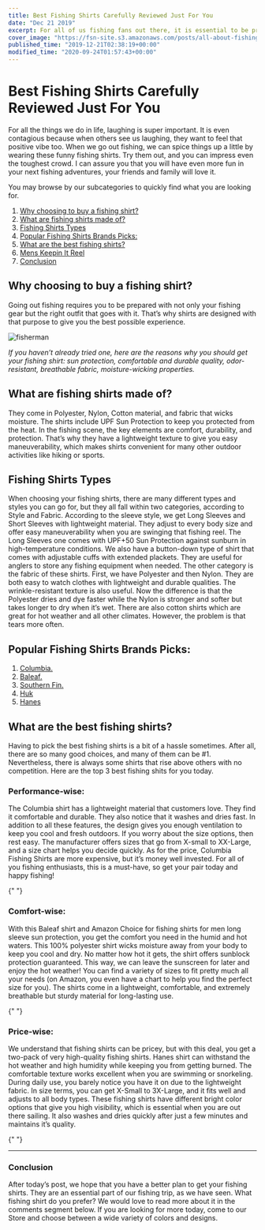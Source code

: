 ```yaml
---
title: Best Fishing Shirts Carefully Reviewed Just For You
date: "Dec 21 2019"
excerpt: For all of us fishing fans out there, it is essential to be prepared for the upcoming trips. Fishing shirts are the right outfit to stay relaxed
cover_image: "https://fsn-site.s3.amazonaws.com/posts/all-about-fishing-shirts.png"
published_time: "2019-12-21T02:38:19+00:00"
modified_time: "2020-09-24T01:57:43+00:00"
---
```


<Breadcrumb />

# Best Fishing Shirts Carefully Reviewed Just For You

For all the things we do in life, laughing is super important. It is even contagious because when others see us laughing, they want to feel that positive vibe too. When we go out fishing, we can spice things up a little by wearing these funny fishing shirts. Try them out, and you can impress even the toughest crowd. I can assure you that you will have even more fun in your next fishing adventures, your friends and family will love it.

You may browse by our subcategories to quickly find what you are looking for.

1. [Why choosing to buy a fishing shirt?](#Whychoosing "Why choosing to buy a fishing shirt?")
2. [What are fishing shirts made of?](#MadeOf "What are fishing shirts made of?")
3. [Fishing Shirts Types](#FishingShirtsTypes "Fishing Shirts Types")
4. [Popular Fishing Shirts Brands Picks:](#PopularFishingShirts "Popular Fishing Shirts Brands Picks:")
5. [What are the best fishing shirts?](#BestFishingShirts "What are the best fishing shirts?")
6. [Mens Keepin It Reel](#MensKeepinItReel "Mens Keepin It Reel")
7. [Conclusion](#Conclusion "Conclusion")

## <a name="Whychoosing">Why choosing to buy a fishing shirt?</a>

Going out fishing requires you to be prepared with not only your fishing gear but the right outfit that goes with it. That’s why shirts are designed with that purpose to give you the best possible experience.

![fisherman](https://fsn-site.s3.amazonaws.com/posts/fisherman-209112_640.jpg)

_If you haven’t already tried one, here are the reasons why you should get your fishing shirt: sun protection, comfortable and durable quality, odor-resistant, breathable fabric, moisture-wicking properties._

## <a name="MadeOf">What are fishing shirts made of?</a>

They come in Polyester, Nylon, Cotton material, and fabric that wicks moisture. The shirts include UPF Sun Protection to keep you protected from the heat. In the fishing scene, the key elements are comfort, durability, and protection. That’s why they have a lightweight texture to give you easy maneuverability, which makes shirts convenient for many other outdoor activities like hiking or sports.

## <a name="FishingShirtsTypes"> Fishing Shirts Types</a>

When choosing your fishing shirts, there are many different types and styles you can go for, but they all fall within two categories, according to Style and Fabric.
According to the sleeve style, we get Long Sleeves and Short Sleeves with lightweight material. They adjust to every body size and offer easy maneuverability when you are swinging that fishing reel. The Long Sleeves one comes with UPF+50 Sun Protection against sunburn in high-temperature conditions. We also have a button-down type of shirt that comes with adjustable cuffs with extended plackets. They are useful for anglers to store any fishing equipment when needed.
The other category is the fabric of these shirts. First, we have Polyester and then Nylon. They are both easy to watch clothes with lightweight and durable qualities. The wrinkle-resistant texture is also useful. Now the difference is that the Polyester dries and dye faster while the Nylon is stronger and softer but takes longer to dry when it’s wet. There are also cotton shirts which are great for hot weather and all other climates. However, the problem is that tears more often.

## <a name="Popular FishingShirtsBrands">Popular Fishing Shirts Brands Picks:</a>

1. [Columbia.](/product-category/fishing-shirts-columbia "Columbia.")
2. [Baleaf.](/product-category/fishing-shirts-baleaf "Baleaf.")
3. [Southern Fin.](/search?s=southern "Southern Fin.")
4. [Huk](/search?s=huk "Huk")
5. [Hanes](/search?s=hanes "Hanes")

## <a name="BestFishingShirts">What are the best fishing shirts?</a>

Having to pick the best fishing shirts is a bit of a hassle sometimes. After all, there are so many good choices, and many of them can be #1. Nevertheless, there is always some shirts that rise above others with no competition. Here are the top 3 best fishing shits for you today.

### Performance-wise:

The Columbia shirt has a lightweight material that customers love. They find it comfortable and durable. They also notice that it washes and dries fast. In addition to all these features, the design gives you enough ventilation to keep you cool and fresh outdoors. If you worry about the size options, then rest easy. The manufacturer offers sizes that go from X-small to XX-Large, and a size chart helps you decide quickly. As for the price, Columbia Fishing Shirts are more expensive, but it’s money well invested. For all of you fishing enthusiasts, this is a must-have, so get your pair today and happy fishing!

<GetProduct productSlug="columbia-mens-pfg-bahama" />{" "}

### Comfort-wise:

With this Baleaf shirt and Amazon Choice for fishing shirts for men long sleeve sun protection, you get the comfort you need in the humid and hot waters. This 100% polyester shirt wicks moisture away from your body to keep you cool and dry. No matter how hot it gets, the shirt offers sunblock protection guaranteed. This way, we can leave the sunscreen for later and enjoy the hot weather! You can find a variety of sizes to fit pretty much all your needs (on Amazon, you even have a chart to help you find the perfect size for you). The shirts come in a lightweight, comfortable, and extremely breathable but sturdy material for long-lasting use.

<GetProduct productSlug="baleaf-mens-upf-50" />{" "}

### Price-wise:

We understand that fishing shirts can be pricey, but with this deal, you get a two-pack of very high-quality fishing shirts. Hanes shirt can withstand the hot weather and high humidity while keeping you from getting burned. The comfortable texture works excellent when you are swimming or snorkeling. During daily use, you barely notice you have it on due to the lightweight fabric. In size terms, you can get X-Small to 3X-Large, and it fits well and adjusts to all body types. These fishing shirts have different bright color options that give you high visibility, which is essential when you are out there sailing. It also washes and dries quickly after just a few minutes and maintains it’s quality.

<GetProduct productSlug="hanes-mens-2-pack-long-sleeve-cool-dri-t-shirt-upf-50-1-graphite-1-white" />{" "}

---

### <a name="Conclusion">Conclusion</a>

After today’s post, we hope that you have a better plan to get your fishing shirts. They are an essential part of our fishing trip, as we have seen. What fishing shirt do you prefer? We would love to read more about it in the comments segment below. If you are looking for more today, come to our Store and choose between a wide variety of colors and designs.
